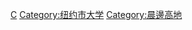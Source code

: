 {{main|哥倫比亞大學}}
{{Commonscat|Columbia University}}

[[Category:常春藤盟校|C]]
[[Category:纽约市大学|Category:纽约市大学]]
[[Category:晨邊高地|Category:晨邊高地]]